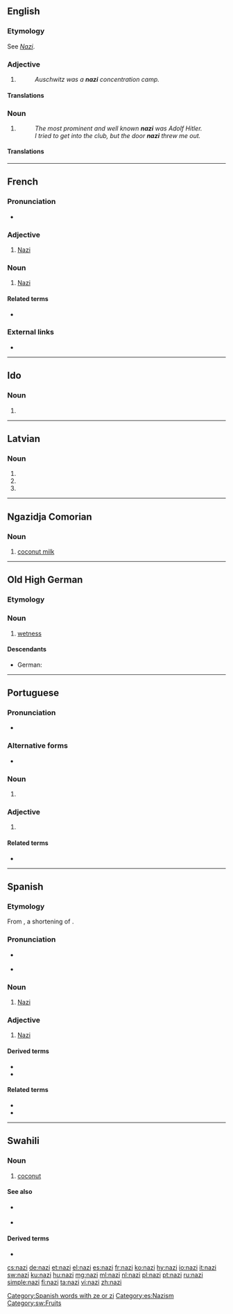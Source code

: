 {{also|nazī|naži|Nazi}}
==English==

===Etymology===
See ''[[Nazi#English|Nazi]]''.

===Adjective===
{{en-adj}}

# {{alternative form of|Nazi|lang=en}}
#: ''Auschwitz was a '''nazi''' concentration camp.''

====Translations====
{{trans-see|Nazi}}

===Noun===
{{en-noun}}

# {{alternative form of|Nazi||lang=en}}
#: ''The most prominent and well known '''nazi''' was Adolf Hitler.''
#: ''I tried to get into the club, but the door '''nazi''' threw me out.''

====Translations====
{{trans-see|Nazi}}

----

==French==

===Pronunciation===
* {{IPA|/na.zi/|lang=fr}}

===Adjective===
{{fr-adj}}

# [[Nazi]]

===Noun===
{{fr-noun|m}}

# [[Nazi]]

====Related terms====
* {{l|fr|nazisme}}

===External links===
* {{R:TLFi}}

----

==Ido==

===Noun===
{{head|io|plural}}

# {{plural of|nazo|lang=io}}

----

==Latvian==

===Noun===
{{head|lv|noun form|g=m}}

# {{lv-inflection of|nazis|voc|s}}
# {{lv-inflection of|nazis|acc|s}}
# {{lv-inflection of|nazis|ins|s}}

----

==Ngazidja Comorian==

===Noun===
{{head|zdj|noun|class 9}}

# [[coconut milk]]

----

==Old High German==

===Etymology===
{{suffix|naz|ī|gloss1=wet|lang=goh}}

===Noun===
{{goh-noun|head=nazī|f}}

# [[wetness]]

====Descendants====
* German: {{l|de|Nässe}}

----

==Portuguese==

===Pronunciation===
* {{IPA|/na.ˈzi/|lang=pt}}

===Alternative forms===
* {{l|pt|nazista}} {{qualifier|Brazil}}
===Noun===
{{pt-noun|mf}}

# {{label|pt|Portugal|historical}} {{l|en|Nazi}} {{gloss|member of the Nazi party}}

===Adjective===
{{pt-noun|mf}}

# {{label|pt|Portugal|historical}} {{l|en|Nazi}} {{gloss|relating to Nazis, the Nazi party or Nazi Germany}}

====Related terms====
* {{l|pt|nazismo}}

----

==Spanish==

===Etymology===
From {{etyl|de|es}} {{term|Nazi|lang=de}}, a shortening of {{term|Nationalsozialist|lang=de||[[National Socialist]]}}.

===Pronunciation===
* {{a|Castilian}} {{IPA|/ˈna.θi/|lang=es}}
* {{a|Others}} {{IPA|/ˈna.si/|lang=es}}

===Noun===
{{es-noun|mf}}

# [[Nazi]]

===Adjective===
{{es-adj}}

# [[Nazi]]

====Derived terms====
* {{l|es|nazismo|g=m}}
* {{l|es|neonazi}}

====Related terms====
* {{l|es|nacionalsocialismo}}
* {{l|es|nacionalsocialista}}

[[Category:Spanish words with ze or zi]]
[[Category:es:Nazism]]

----

==Swahili==

===Noun===
{{sw-noun|n}}

# [[coconut]]

====See also====
* {{l|sw|dafu}} {{qualifier|coconut with milk in it}}
* {{l|sw|mbata}} {{qual|old coconut used for copra}}

====Derived terms====
* {{l|sw|mnazi|gloss=coconut palm}}

[[Category:sw:Fruits]]

[[cs:nazi]]
[[de:nazi]]
[[et:nazi]]
[[el:nazi]]
[[es:nazi]]
[[fr:nazi]]
[[ko:nazi]]
[[hy:nazi]]
[[io:nazi]]
[[it:nazi]]
[[sw:nazi]]
[[ku:nazi]]
[[hu:nazi]]
[[mg:nazi]]
[[ml:nazi]]
[[nl:nazi]]
[[pl:nazi]]
[[pt:nazi]]
[[ru:nazi]]
[[simple:nazi]]
[[fi:nazi]]
[[ta:nazi]]
[[vi:nazi]]
[[zh:nazi]]